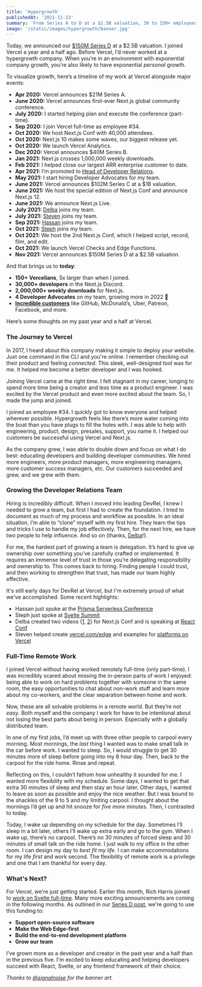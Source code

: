 ```yaml
---
title: 'Hypergrowth'
publishedAt: '2021-11-23'
summary: 'From Series A to D at a $2.5B valuation, 30 to 150+ employees, here’s my Vercel story.'
image: '/static/images/hypergrowth/banner.jpg'
---
```


Today, we announced our [$150M Series D](https://vercel.com/blog/vercel-funding-series-d-and-valuation) at a $2.5B valuation. I joined Vercel a year and a half ago. Before Vercel, I’d never worked at a hypergrowth company. When you’re in an environment with exponential company growth, you’re also likely to have exponential _personal_ growth.

To visualize growth, here’s a timeline of my work at Vercel alongside major events:

- **Apr 2020:** Vercel announces $21M Series A.
- **June 2020:** Vercel announces first-ever Next.js global community conference.
- **July 2020:** I started helping plan and execute the conference (part-time).
- **Sep 2020:** I join Vercel full-time as employee #34.
- **Oct 2020:** We host Next.js Conf with 40,000 attendees.
- **Oct 2020:** Next.js 10 makes some waves, our biggest release yet.
- **Oct 2020:** We launch Vercel Analytics.
- **Dec 2020:** Vercel announces $40M Series B.
- **Jan 2021:** Next.js crosses 1,000,000 weekly downloads.
- **Feb 2021:** I helped close our largest ARR enterprise customer to date.
- **Apr 2021:** I’m promoted to [Head of Developer Relations](/blog/head-of-devrel).
- **May 2021:** I start hiring Developer Advocates for my team.
- **June 2021:** Vercel announces $102M Series C at a $1B valuation.
- **June 2021:** We host the special edition of Next.js Conf and announce Next.js 12.
- **June 2021:** We announce Next.js Live.
- **July 2021:** [Delba](https://twitter.com/delba_oliveira) joins my team.
- **July 2021:** [Steven](https://twitter.com/steventey) joins my team.
- **Sep 2021:** [Hassan](https://twitter.com/Nutlope) joins my team.
- **Oct 2021:** [Steph](https://twitter.com/steph_dietz_) joins my team.
- **Oct 2021:** We host the 2nd Next.js Conf, which I helped script, record, film, and edit.
- **Oct 2021:** We launch Vercel Checks and Edge Functions.
- **Nov 2021:** Vercel announces $150M Series D at a $2.5B valuation.

And that brings us to **today**:

- **150+ Vercelians**, 5x larger than when I joined.
- **30,000+ developers** in the Next.js Discord.
- **2,000,000+ weekly downloads** for Next.js.
- **4 Developer Advocates** on my team, growing more in 2022 👀
- **[Incredible customers](https://vercel.com/customers)** like GitHub, McDonald’s, Uber, Patreon, Facebook, and more.

Here’s some thoughts on my past year and a half at Vercel.

### The Journey to Vercel

In 2017, I heard about this company making it simple to deploy your website. Just one command in the CLI and you're online. I remember checking out their product and feeling _connected_. This sleek, well-designed tool was for me. It helped me become a better developer and I was hooked.

Joining Vercel came at the right time. I felt stagnant in my career, longing to spend more time being a creator and less time as a product engineer. I was excited by the Vercel product and even more excited about the team. So, I made the jump and joined.

I joined as employee #34. I quickly got to know everyone and helped wherever possible. Hypergrowth feels like there’s more water coming into the boat than you have plugs to fill the holes with. I was able to help with engineering, product, design, presales, support, you name it. I helped our customers be successful using Vercel and Next.js.

As the company grew, I was able to double down and focus on what I do best: educating developers and building developer communities. We hired more engineers, more product managers, more engineering managers, more customer success managers, etc. Our customers succeeded and grew, and we grew with them.

### Growing the Developer Relations Team

Hiring is incredibly difficult. When I moved into leading DevRel, I knew I needed to grow a team, but first I had to create the foundation. I tried to document as much of my process and workflow as possible. In an ideal situation, I’m able to “clone” myself with my first hire. They learn the tips and tricks I use to handle my job effectively. Then, for the next hire, we have two people to help influence. And so on (thanks, [Delba](https://www.delbaoliveira.com/)!).

For me, the hardest part of growing a team is delegation. It’s hard to give up ownership over something you’ve carefully crafted or implemented. It requires an immense level of trust in those you’re delegating responsibility and ownership to. This comes back to hiring. Finding people I could trust, and then working to strengthen that trust, has made our team highly effective.

It's still early days for DevRel at Vercel, but I'm extremely proud of what we've accomplished. Some recent highlights:

- Hassan just spoke at the [Prisma Serverless Conference](https://www.youtube.com/watch?v=0mg2zD_DaOU&list=PLn2e1F9Rfr6lQzahh7M8NcQpYnlYBHZqe&index=5)
- Steph just spoke at [Svelte Summit](https://youtu.be/1Df-9EKvZr0?t=1765)
- Delba created two videos ([1](https://www.youtube.com/watch?v=jsYBiB6Vt9w), [2](https://www.youtube.com/watch?v=OB-WaTs1KHY)) for Next.js Conf and is speaking at [React Conf](https://conf.reactjs.org/)
- Steven helped create [vercel.com/edge](https://vercel.com/features/edge-functions) and examples for [platforms on Vercel](https://twitter.com/steventey/status/1458527553728090115)

### Full-Time Remote Work

I joined Vercel without having worked remotely full-time (only part-time). I was incredibly scared about missing the in-person parts of work I enjoyed: being able to work on hard problems together with someone in the same room, the easy opportunities to chat about non-work stuff and learn more about my co-workers, and the clear separation between home and work.

Now, these are all solvable problems in a remote world. But they’re not _easy_. Both myself and the company I work for have to be intentional about not losing the best parts about being in person. Especially with a globally distributed team.

In one of my first jobs, I’d meet up with three other people to carpool every morning. Most mornings, the _last_ thing I wanted was to make small talk in the car before work. I wanted to sleep. So, I would struggle to get 30 minutes more of sleep before going into my 8 hour day. Then, back to the carpool for the ride home. Rinse and repeat.

Reflecting on this, I couldn’t fathom how unhealthy it sounded for me. I wanted more flexibility with my schedule. Some days, I wanted to get that extra 30 minutes of sleep and then stay an hour later. Other days, I wanted to leave as soon as possible and enjoy the nice weather. But I was bound to the shackles of the 9 to 5 and my limiting carpool. I thought about the mornings I’d get up and hit snooze for _five more minutes_. Then, I contrasted to today.

Today, I wake up depending on my schedule for the day. Sometimes I’ll sleep in a bit later, others I’ll wake up extra early and go to the gym. When I wake up, there’s no carpool. There’s no 30 minutes of forced sleep and 30 minutes of small talk on the ride home. I just walk to my office in the other room. I can design my day to _best fit my life_. I can make accommodations for my life _first_ and work second. The flexibility of remote work is a privilege and one that I am thankful for every day.

### What's Next?

For Vercel, we're just getting started. Earlier this month, Rich Harris joined to [work on Svelte full-time](https://vercel.com/blog/vercel-welcomes-rich-harris-creator-of-svelte). Many more exciting announcements are coming in the following months. As outlined in our [Series D post](https://vercel.com/blog/vercel-funding-series-d-and-valuation), we're going to use this funding to:

- **Support open-source software**
- **Make the Web Edge-first**
- **Build the end-to-end development platform**
- **Grow our team**

I’ve grown more as a developer and creator in the past year and a half than in the previous five. I'm excited to keep educating and helping developers succeed with React, Svelte, or any frontend framework of their choice.

_Thanks to [@signalnoise](https://signalnoise.com/magnatron-20) for the banner art._
